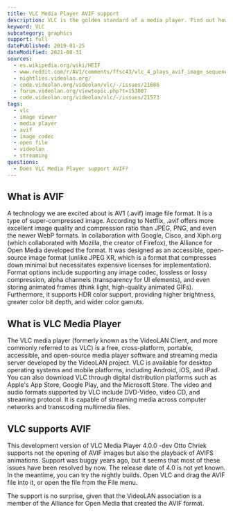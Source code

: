```yaml
---
title: VLC Media Player AVIF support
description: VLC is the golden standard of a media player. Find out how you can use AVIF images in the VLC Media Player.
keyword: VLC
subcategory: graphics
support: full
datePublished: 2019-01-25
dateModified: 2021-08-31
sources:
  - es.wikipedia.org/wiki/HEIF
  - www.reddit.com/r/AV1/comments/ffsc43/vlc_4_plays_avif_image_sequences/
  - nightlies.videolan.org/
  - code.videolan.org/videolan/vlc/-/issues/21686
  - forum.videolan.org/viewtopic.php?t=153807
  - code.videolan.org/videolan/vlc/-/issues/21573
tags:
  - vlc
  - image viewer
  - media player
  - avif
  - image codec
  - open file
  - videolan
  - streaming
questions:
  - Does VLC Media Player support AVIF?
---
```


## What is AVIF

A technology we are excited about is AV1 (.avif) image file format. It is a type of super-compressed image. According to Netflix, .avif offers more excellent image quality and compression ratio than JPEG, PNG, and even the newer WebP formats. In collaboration with Google, Cisco, and Xiph.org (which collaborated with Mozilla, the creator of Firefox), the Alliance for Open Media developed the format. It was designed as an accessible, open-source image format (unlike JPEG XR, which is a format that compresses down minimal but necessitates expensive licenses for implementation). Format options include supporting any image codec, lossless or lossy compression, alpha channels (transparency for UI elements), and even storing animated frames (think light, high-quality animated GIFs). Furthermore, it supports HDR color support, providing higher brightness, greater color bit depth, and wider color gamuts.

## What is VLC Media Player

The VLC media player (formerly known as the VideoLAN Client, and more commonly referred to as VLC) is a free, cross-platform, portable, accessible, and open-source media player software and streaming media server developed by the VideoLAN project. VLC is available for desktop operating systems and mobile platforms, including Android, iOS, and iPad. You can also download VLC through digital distribution platforms such as Apple's App Store, Google Play, and the Microsoft Store. The video and audio formats supported by VLC include DVD-Video, video CD, and streaming protocol. It is capable of streaming media across computer networks and transcoding multimedia files.

## VLC supports AVIF

This development version of VLC Media Player 4.0.0 -dev Otto Chriek supports not the opening of AVIF images but also the playback of AVIFS animations. Support was buggy years ago, but it seems that most of these issues have been resolved by now. The release date of 4.0 is not yet known. In the meantime, you can try the nightly builds. Open VLC and drag the AVIF file into it, or open the file from the File menu.

The support is no surprise, given that the VideoLAN association is a member of the Alliance for Open Media that created the AVIF format.

